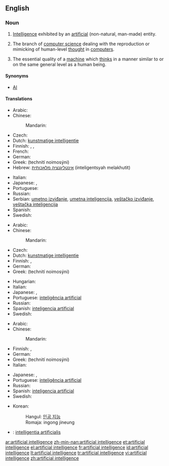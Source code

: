 ==English==
{{wikipedia}}

===Noun===
{{en-noun|sg=[[artificial]] [[intelligence]]}}

# [[intelligence|Intelligence]] exhibited by an [[artificial]] (non-natural, man-made) entity.
# {{artificial intelligence}} The branch of [[computer science]] dealing with the reproduction or mimicking of human-level [[thought]] in [[computer]]s.
# The essential quality of a [[machine]] which [[think]]s in a manner similar to or on the same general level as a human being.

====Synonyms====
* [[AI]]

====Translations====
{{trans-top|intelligence exhibited by an artificial entity}}
* Arabic: {{t|ar|ذكاء اصطناعي|m|tr=dhaka'a iStinaa`ayy|sc=Arab}}
* Chinese:
*: Mandarin: {{t|zh|人工智能|tr=réngōng zhìnéng|sc=Hani}}
* Czech: {{t-|cs|umělá inteligence|f}}
* Dutch: [[kunstmatige intelligentie]] {{f}}
* Finnish: {{t-|fi|keinoäly}}, {{t-|fi|tekoäly}}, {{t-|fi|äly}}
* French: {{t|fr|intelligence artificielle|f}}
* German: {{t-|de|künstliche Intelligenz}}
* Greek: {{t+|el|τεχνητή νοημοσύνη|f|sc=Grek}} (technití noimosýni)
* Hebrew: [[אינטליגנציה מלאכותית]] (inteligentsyah melakhutit) {{f}}
{{trans-mid}}
* Italian: {{t|it|intelligenza artificiale}}
* Japanese: {{t|ja|人工知能|tr=じんこうちのう, jinkō chinō|sc=Jpan}},  {{t|ja|アーティフィシャルインテリジェンス|tr=ātifisharuinterijensu|sc=Jpan}}
* Portuguese: {{t+|pt|inteligência artificial}}
* Russian: {{t|ru|искусственный интеллект|m|tr=iskússtvennyj intellékt|sc=Cyrl}}
* Serbian: [[umetno izviđanje]], [[umetna inteligencija]], [[veštačko izviđanje]], [[veštačka inteligencija]]
* Spanish: {{t+|es|inteligencia artificial}}
* Swedish: {{t-|sv|artificiell intelligens|c}}
{{trans-bottom}}

{{trans-top|branch of computer science}}
* Arabic: {{t|ar|ذكاء اصطناعي|m|tr=dhaka'a iStinaa`ayy|sc=Arab}}
* Chinese:
*: Mandarin: {{t|zh|人工智能|tr=réngōng zhìnéng|sc=Hani}}
* Czech: {{t-|cs|umělá inteligence|f}}
* Dutch: [[kunstmatige intelligentie]] {{f}}
* Finnish: {{t-|fi|keinoäly}}, {{t-|fi|tekoäly}}
* German: {{t-|de|künstliche Intelligenz}}
* Greek: {{t+|el|τεχνητή νοημοσύνη|f|sc=Grek}} (technití noimosýni)
{{trans-mid}}
* Hungarian: {{t-|hu|mesterséges intelligencia}}
* Italian: {{t|it|intelligenza artificiale}}
* Japanese: {{t|ja|人工知能|tr=じんこうちのう, jinkō chinō|sc=Jpan}},  {{t|ja|アーティフィシャルインテリジェンス|tr=ātifisharuinterijensu|sc=Jpan}}
* Portuguese: [[inteligência artificial]]
* Russian: {{t|ru|искусственный интеллект|m|tr=iskússtvennyj intellékt|sc=Cyrl}}
* Spanish: [[inteligencia artificial]]
* Swedish: {{t-|sv|artificiell intelligens|c}}
{{trans-bottom}}

{{trans-top|quality of a machine}}
* Arabic: {{t|ar|ذكاء اصطناعي|m|tr=dhaka'a iStinaa`ayy|sc=Arab}}
* Chinese:
*: Mandarin: {{t|zh|人工智能|tr=réngōng zhìnéng|sc=Hani}}
* Finnish: {{t-|fi|keinoäly}}, {{t-|fi|tekoäly}}
* German: {{t-|de|künstliche Intelligenz}}
* Greek: {{t+|el|τεχνητή νοημοσύνη|f|sc=Grek}} (technití noimosýni)
* Italian: {{t|it|intelligenza artificiale}}
{{trans-mid}}
* Japanese: {{t|ja|人工知能|tr=じんこうちのう, jinkō chinō|sc=Jpan}},  {{t|ja|アーティフィシャルインテリジェンス|tr=ātifisharuinterijensu|sc=Jpan}}
* Portuguese: [[inteligência artificial]]
* Russian: {{t|ru|искусственный интеллект|m|tr=iskússtvennyj intellékt|sc=Cyrl}}
* Spanish: [[inteligencia artificial]]
* Swedish: {{t-|sv|artificiell intelligens|c}}
{{trans-bottom}}

{{checktrans-top|translations to be checked}}
* Korean:
*: Hangul: [[인공 지능]]
*: Romaja: ingong jineung
* {{ttbc|Latin}}: [[intelligentia artificialis]] {{f}}
{{trans-bottom}}

[[ar:artificial intelligence]]
[[zh-min-nan:artificial intelligence]]
[[et:artificial intelligence]]
[[el:artificial intelligence]]
[[fr:artificial intelligence]]
[[id:artificial intelligence]]
[[lt:artificial intelligence]]
[[tr:artificial intelligence]]
[[vi:artificial intelligence]]
[[zh:artificial intelligence]]